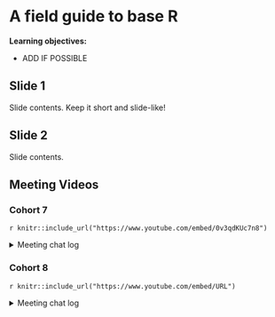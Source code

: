 # A field guide to base R

**Learning objectives:**

- ADD IF POSSIBLE

## Slide 1

Slide contents. 
Keep it short and slide-like!

## Slide 2

Slide contents.

## Meeting Videos



### Cohort 7

`r knitr::include_url("https://www.youtube.com/embed/0v3qdKUc7n8")`

<details>
<summary> Meeting chat log </summary>

```
00:01:16	Oluwafemi Oyedele:	Sorry for joining late
00:01:32	Oluwafemi Oyedele:	We will start in 7 minute time!!!
00:01:42	Tim Newby:	Hi Oluwafemi - no problem :-)
00:09:27	Oluwafemi Oyedele:	start
00:12:54	Oluwafemi Oyedele:	this is nice!!!
00:55:22	Oluwafemi Oyedele:	stop
```
</details>


### Cohort 8

`r knitr::include_url("https://www.youtube.com/embed/URL")`

<details>
<summary> Meeting chat log </summary>

```
LOG
```
</details>
